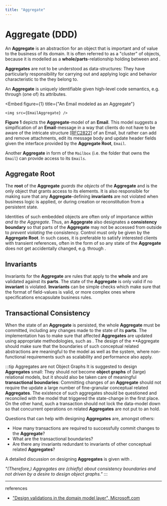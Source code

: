 ```yaml
---
title: "Aggregate"
---
```



# Aggregate (DDD)

An **Aggregate** is an abstraction for an object that is important and of value to the business of its domain. It is often referred to as a "cluster" of objects, because it is modelled as a **whole/parts**-relationship holding <GlosRef name="Associations" file="uml.association" /> between <GlosRef name="Entities" file="sd.entity" /> and <GlosRef name="Value Objects" file="sd.valueobject" />.

**Aggregates** are not to be understood as data-structures: They have particularly responsibility for carrying out and applying logic and behavior characteristic to the <GlosRef name="Bounded Context" file="ddd.boundedcontext" /> they belong to.

An **Aggregate** is uniquely identifiable given high-level code semantics, e.g. through (one of) its attributes.


<Embed
    figure={1}
    title={"An Email modeled as an Aggregate"}
>
    <img src={EmailAggregate} />
</Embed>

**Figure 1** depicts the **Aggregate**-model of an **Email**. This model suggests a simpification of an **Email**-message in a way that clients do not have to be aware of the intricate structure [[RFC2822]](https://www.rfc-editor.org/rfc/rfc2822) of an Email, but rather can add and remove attachments, edit its message body and update header fields given the interface provided by the **Aggregate Root**, `Email`.

Another **Aggregate** in form of the `Mailbox` (i.e. the folder that owns the `Email`) can provide access to its `Emails`.

## Aggregate Root
The **root** of the **Aggregate** _guards the objects_ of the **Aggregate** and is the only object that grants access to its elements. It is also responsible for making sure that any **Aggregate**-defining **invariants** are not violated when business logic is applied, or during creation or reconstitution from a persistent state.

Identities of such embedded objects are often only of importance _within and to the Aggregate_. Thus, an **Aggegrate** also designates a **consistency boundary** so that parts of the **Aggregate** may not be accessed from outside to _prevent violating_ the consistency. Control must only be given by the **Aggregate Root**.
In such cases, it is preferable to satisfy interested clients with transient references, often in the form of <GlosRef name="Value Objects" file="sd.valueobject" /> so any state of the **Aggregate** does not get accidentally changed, e.g. through <GlosRef name="Aliasing Bugs" file="cs.aliasing#aliasing-bugs" />.

## Invariants
Invariants for the **Aggregate** are rules that apply to the **whole** and are validated against its **parts**. The state of the **Aggregate** is only valid if no **invariant** is violated. **Invariants** can be simple checks which make sure that the format of field-values is valid, or more complex ones where specifications encapsulate business rules.

## Transactional Consistency
When the state of an **Aggregate** is persisted, the whole **Aggregate** must be committed, including any changes made to the state of its **parts**. The implementation has to make sure that affected **Aggregates** are updated using appropriate methodologies, such as **<GlosRef name="Eventual Consistency" file="sd.eventualconsistency" />**. The design of the **Aggregate should make sure that the boundaries of such conceptual related abstractions are meaningful to the model as well as the system, where non-functional requirements such as scalability and performance also apply.

:::tip Aggregates are not Object Graphs
It is suggested to design **Aggregates** small: They should _not_ become **object graphs** of (large) relational models, but it should also be taken care of meaningful **transactional boundaries**: Committing changes of an **Aggregate** should not require the update a large number of fine-granular conceptual related **Aggregates**. The existence of such aggregates should be questioned and reconciled with the model that triggered the state-change in the first place. On the other hand, such a transaction should not lock the data-model down so that concurrent operations on related **Aggregates** are not put to an hold.

Questions that can help with designing **Aggregates** are, amongst others:
 - How many transactions are required to successfully commit changes to the **Aggregate**?
 - What are the transactional boundaries?
 - Are there any invariants redundant to invariants of other conceptual related **Aggregates**?

A detailed discussion on designing **Aggregates** is given with <BibRef name="IDDD" pp="347-388" />.

_"(Therefore,) Aggregates are (chiefly) about consistency boundaries and not
driven by a desire to design object graphs."_ <BibRef name="IDDD" pp="355" />
:::



-----
references
 - ["Design validations in the domain model layer", Microsoft.com](https://learn.microsoft.com/en-us/dotnet/architecture/microservices/microservice-ddd-cqrs-patterns/domain-model-layer-validations)